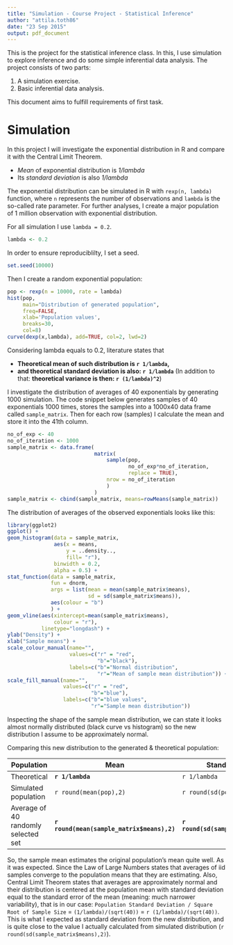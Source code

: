 ```yaml
---
title: "Simulation - Course Project - Statistical Inference"
author: "attila.toth86"
date: "23 Sep 2015"
output: pdf_document
---
```


This is the project for the statistical inference class. In this, I use simulation to explore inference and do some simple inferential data analysis. The project consists of two parts:

1. A simulation exercise.
2. Basic inferential data analysis.

This document aims to fulfill requirements of first task.

# Simulation

In this project I will investigate the exponential distribution in R and compare it with the Central Limit Theorem. 

 - *Mean* of exponential distribution is *1/lambda*
 - Its *standard deviation* is also *1/lambda*

The exponential distribution can be simulated in R with `rexp(n, lambda)` function, where `n` represents the number of observations and `lambda` is the so-called rate parameter. For further analyses, I create a major population of 1 million observation with exponential distribution.

For all simulation I use `lambda = 0.2`.
```r
lambda <- 0.2
```

In order to ensure reproduciblilty, I set a seed.
```r
set.seed(10000)
```

Then I create a random exponential population:
```r
pop <- rexp(n = 10000, rate = lambda)
hist(pop, 
     main="Distribution of generated population", 
     freq=FALSE, 
     xlab='Population values',
     breaks=30,
     col=8)
curve(dexp(x,lambda), add=TRUE, col=2, lwd=2)
```

Considering lambda equals to 0.2, literature states that

 - **Theoretical mean of such distribution is `r 1/lambda`,**
 - **and theoretical standard deviation is also: `r 1/lambda`** (In addition to that: **theoretical variance is then: `r (1/lambda)^2`**)

I investigate the distribution of averages of 40 exponentials by generating 1000 simulation. The code snippet below generates samples of 40 exponentials 1000 times, stores the samples into a 1000x40 data frame called  `sample_matrix`. Then for each row (samples) I calculate the mean and store it into the 41th column.

```r
no_of_exp <- 40
no_of_iteration <- 1000
sample_matrix <- data.frame(
                            matrix(
                                sample(pop, 
                                       no_of_exp*no_of_iteration, 
                                       replace = TRUE),
                                nrow = no_of_iteration
                                )
                            )
sample_matrix <- cbind(sample_matrix, means=rowMeans(sample_matrix))
```

The distribution of averages of the observed exponentials looks like this:

```r
library(ggplot2)
ggplot() +
geom_histogram(data = sample_matrix, 
               aes(x = means, 
                   y = ..density..,
                   fill= "r"),
               binwidth = 0.2,
               alpha = 0.5) +
stat_function(data = sample_matrix,
              fun = dnorm, 
              args = list(mean = mean(sample_matrix$means), 
                          sd = sd(sample_matrix$means)),
              aes(colour = "b")
              ) +
geom_vline(aes(xintercept=mean(sample_matrix$means),
               colour = "r"),
           linetype="longdash") +
ylab("Density") +
xlab("Sample means") +
scale_colour_manual(name="", 
                    values=c("r" = "red", 
                             "b"="black"), 
                    labels=c("b"="Normal distribution", 
                             "r"="Mean of sample mean distribution")) +
scale_fill_manual(name="", 
                  values=c("r" = "red", 
                           "b"="blue"), 
                  labels=c("b"="blue values", 
                           "r"="Sample mean distribution"))
```

Inspecting the shape of the sample mean distribution, we can state it looks almost normally distributed (black curve vs histogram) so the new distribution I assume to be approximately normal.

Comparing this new distribution to the generated & theoretical population:

|Population|Mean|Standard Deviation|Variance|Standard Error|
|----------|----|------------------|--------|--------------|
|Theoretical|**`r 1/lambda`**|`r 1/lambda`|`r (1/lambda)^2`||
|Simulated population|`r round(mean(pop),2)`|`r round(sd(pop),2)`|`r round(var(pop),2)`||
|Average of 40 randomly selected set|**`r round(mean(sample_matrix$means),2)`**|**`r round(sd(sample_matrix$means),2)`**|`r round(var(sample_matrix$means),2)`|**`r round(1/lambda / sqrt(40),2)`**|

So, the sample mean estimates the original population's mean quite well. As it was expected. Since the Law of Large Numbers states that averages of iid samples converge to the population means that they are estimating. Also, Central Limit Theorem states that averages are approximately normal and their distribution is centered at the population mean with standard deviation equal to the standard error of the mean (meaning: much narrower variability), that is in our case: `Population Standard Deviation / Square Root of Sample Size` = `(1/lambda)/(sqrt(40))` = `r (1/lambda)/(sqrt(40))`. This is what I expected as standard deviation from the new distribution, and is quite close to the value I actually calculated from simulated distribution (`r round(sd(sample_matrix$means),2)`).

